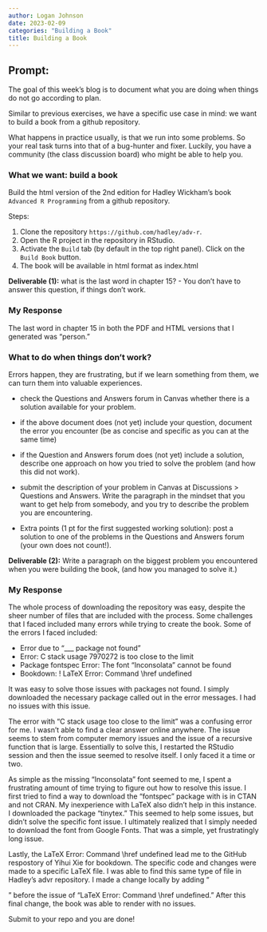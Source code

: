 ```yaml
---
author: Logan Johnson
date: 2023-02-09
categories: "Building a Book"
title: Building a Book
---
```


## Prompt:


The goal of this  week's blog is to document what you are doing when things do not go according to plan. 

Similar to previous exercises, we have a specific use case in mind: we want to build a book from a github repository. 

What happens in practice usually, is that we run into some problems. 
So your real task turns into that of a bug-hunter and fixer. Luckily, you have a community (the class discussion board) who might be able to help you. 



### What we want: build a book

Build the html version of the 2nd edition for Hadley Wickham's book `Advanced R Programming` from a github repository.

Steps:

1. Clone the repository `https://github.com/hadley/adv-r`.
2. Open the R project in the repository in RStudio.
3. Activate the `Build` tab (by default in the top right panel). Click on the `Build Book` button.
4. The book will be available in html format as index.html

**Deliverable (1):** what is the last word in chapter 15? - You don't have to answer this question, if things don't work. 

### My Response

The last word in chapter 15 in both the PDF and HTML versions that I generated was "person."


### What to do when things don't work?

Errors happen, they are frustrating, but if we learn something from them, we can turn them into valuable experiences.

- check the Questions and Answers forum in Canvas whether there is a solution available for your problem. 

- if the above document does (not yet) include your question, document the error you encounter (be as concise and specific as you can at the same time)

- if the Question and Answers forum does (not yet) include a solution, describe one approach on how you tried to solve the problem (and how this did not work).

- submit the description of your problem in Canvas at Discussions > Questions and Answers.  Write the paragraph in the mindset that you want to get help from somebody, and you try to describe the problem you are encountering. 

- Extra points (1 pt for the first suggested working solution): post a solution to one of the problems in the Questions and Answers forum (your own does not count!). 


**Deliverable (2):** Write a paragraph on the biggest problem you encountered when you were building the book, (and how you managed to solve it.)

### My Response

The whole process of downloading the repository was easy, despite the sheer number of files that are included with the process. Some challenges that I faced included many errors while trying to create the book. Some of the errors I faced included:

- Error due to "___ package not found"
- Error: C stack usage 7970272 is too close to the limit
- Package fontspec Error: The font "Inconsolata" cannot be found
- Bookdown: ! LaTeX Error: Command \href undefined

It was easy to solve those issues with packages not found. I simply downloaded the necessary package called out in the error messages. I had no issues with this issue.

The error with "C stack usage too close to the limit" was a confusing error for me. I wasn't able to find a clear answer online anywhere. The issue seems to stem from computer memory issues and the issue of a recursive function that is large. Essentially to solve this, I restarted the RStudio session and then the issue seemed to resolve itself. I only faced it a time or two.

As simple as the missing "Inconsolata" font seemed to me, I spent a frustrating amount of time trying to figure out how to resolve this issue. I first tried to find a way to download the "fontspec" package with is in CTAN and not CRAN. My inexperience with LaTeX also didn't help in this instance. I downloaded the package "tinytex." This seemed to help some issues, but didn't solve the specific font issue. I ultimately realized that I simply needed to download the font from Google Fonts. That was a simple, yet frustratingly long issue.

Lastly, the LaTeX Error: Command \href undefined lead me to the GitHub respostory of Yihui Xie for bookdown. The specific code and changes were made to a specific LaTeX file. I was able to find this same type of file in Hadley's advr repository. I made a change locally by adding "\usepackage{hyperref}" before the issue of "LaTeX Error: Command \href undefined." After this final change, the book was able to render with no issues.




Submit to your repo and you are done!

